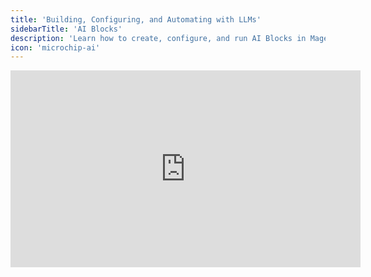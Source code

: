 ```yaml
---
title: 'Building, Configuring, and Automating with LLMs'
sidebarTitle: 'AI Blocks'
description: 'Learn how to create, configure, and run AI Blocks in Mage to generate text, produce structured outputs, write and validate code, and trigger other pipelines—empowering you to build advanced RAG and automation workflows with ease.'
icon: 'microchip-ai'
---
```



<ProOnly source="rag-pipeline" />

<Frame>
  <iframe
    width="560"
    height="315"
    src="https://youtu.be/28pRdPk2DAQ"
    title="AI Blocks"
    frameborder="0"
    allow="accelerometer; autoplay; clipboard-write; encrypted-media; gyroscope; picture-in-picture; web-share"
    referrerpolicy="strict-origin-when-cross-origin"
    allowfullscreen
  />
</Frame>

## 1. What is an AI Block?

An **AI block** is a special type of block in a Mage pipeline that uses a Large Language Model (LLM) to:

- Generate text or code
- Return structured data in a defined schema
- Trigger other pipelines as tools
- Validate outputs before passing them downstream

AI blocks are configured in **YAML** and can be designed to:

- Write and validate executable code
- Produce structured outputs for downstream blocks
- Decide which other pipelines to trigger and pass them variables

They integrate directly with Mage’s orchestration engine, allowing AI-generated outputs to be chained together, validated, and reused.

---

## 2. How to Use an AI Block

1. **Add a new block** in your Mage pipeline and set its type to `ai`.
2. **Write a prompt** — the main instruction for the AI.
3. **Optionally define output settings**:
   - **Code generation** (`output.code`)
   - **Structured JSON schema** (`output.format`)
4. **(Optional) Configure tools** to allow the AI to trigger other pipelines.
5. **Run the pipeline** — Mage will send your prompt and configuration to the AI model, validate the output (if specified), and pass it to the next blocks.

**Minimal example:**

```yaml
prompt: Summarize the input text in two sentences
```

---

## 3. AI Block Configuration

### 3.1 Basic Structure

```yaml
prompt: |
  Enter what you want AI to do
output:
  # Choose either `code` or `format`, not both
  code:
    save: true
    validation: Ensure this code runs without errors
  format:
    name:
      type: string
      description: The name of the person
    age:
      type: integer
      minimum: 0
validation: Validation prompt for output
tools:
  prompt: A prompt to decide which pipeline(s) to trigger
  required: false
  pipelines:
    - uuid: pipeline_uuid
      description: Description of the pipeline
      blocks:
        - uuid: block_uuid
      variables:
        user_id:
          type: string
```

---

### 3.2 Fields

#### **prompt** (Required)

The instruction to send to the AI model.

- Supports multi-line strings with `|`.
- Example:

```yaml
prompt: |
  Write a haiku about the moon.
```

#### **output**

Controls how the AI’s response is validated and structured.

1. **Code Output**

```yaml
output:
  code:
    save: true # Save generated code for reuse
    validation: Ensure no syntax errors
    language: sql # Optional, e.g., python or sql
    profile: default # SQL connection profile from io_config.yaml
    client: postgres # SQL client type
```

2. **Structured Format Output**

```yaml
output:
  format:
    title:
      type: string
      description: Blog post title
    tags:
      type: array
      items:
        type: string
    published:
      type: boolean
  validation: Ensure all fields are present and valid
```

3. **Unstructured Output**

```yaml
output: ''
```

---

#### **tools**

Lets the AI trigger other pipelines as part of execution.

```yaml
tools:
  prompt: Select a pipeline to process this request
  required: true
  pipelines:
    - uuid: abc123
      description: Cleans and normalizes customer data
      blocks:
        - uuid: block_1
      variables:
        customer_id:
          type: string
```

---

## 4. JSON Schema Support for Structured Outputs

The `output.format` and `variables` fields use **JSON Schema draft-07** (subset) to define:

- `type` — string, number, integer, boolean, array, object
- `description` — field description
- `enum` — allowed values
- `items` — item schema for arrays
- `minItems`, `maxItems` — constraints for arrays
- `pattern` — regex validation for strings
- `required` — list of required keys
- `oneOf`, `anyOf`, `allOf` — branching validation
- `$ref`, `$defs` — recursive or modular schemas

**Example:**

```yaml
output:
  format:
    email:
      type: string
      format: email
    signup_date:
      type: string
      format: date-time
```

---

## 5. Best Practices

- Use **`output.code`** only when expecting executable code.
- Use **`output.format`** for predictable structured outputs.
- Avoid defining both `code` and `format` in the same block.
- Use **multi-line prompts** with `|` for readability.
- Only include fields you need — minimal configs run faster.
- Always include a `validation` prompt for critical outputs.
- When chaining pipelines, define `variables` clearly for tool execution.

---

## 6. Example Configurations

**Minimal AI Block**

```yaml
prompt: Summarize this document in bullet points
```

**AI Block with Structured Output**

```yaml
prompt: Extract customer details from the text
output:
  format:
    name:
      type: string
      description: Customer's full name
    email:
      type: string
      format: email
    phone:
      type: string
      pattern: "^[0-9\\-]+$"
  validation: Ensure all fields are filled
```

**AI Block Triggering Another Pipeline**

```yaml
prompt: Analyze sales data and decide next action
tools:
  prompt: Choose a data processing pipeline
  required: true
  pipelines:
    - uuid: sales_analysis_001
      description: Processes daily sales data
      blocks:
        - uuid: clean_data_block
      variables:
        date:
          type: string
          format: date
```
